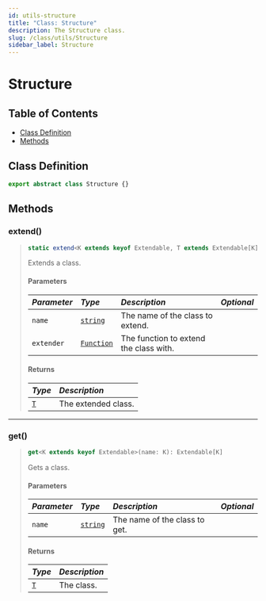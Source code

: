 ```yaml
---
id: utils-structure
title: "Class: Structure"
description: The Structure class.
slug: /class/utils/Structure
sidebar_label: Structure
---
```



# Structure

## Table of Contents

- [Class Definition](#class-definition)
- [Methods](#methods)

## Class Definition
```ts
export abstract class Structure {}
```

## Methods

### extend()
> ```ts
> static extend<K extends keyof Extendable, T extends Extendable[K]>(name: K, extender: (target: Extendable[K]) => T): T
> ```
> Extends a class.
> 
> #### Parameters
> | <i className="fa-solid fa-hashtag"/> Parameter | <i className="fa-solid fa-font"/> Type                                                                  | <i className="fa-solid fa-list"/> Description | <i className="fa-solid fa-flask"/> Optional |
> | :--------------------------------------------- |:--------------------------------------------------------------------------------------------------------| :---------------------------------------------|:-------------------------------------------:|
> | `name`                                         | [`string`](https://developer.mozilla.org/en-US/docs/Web/JavaScript/Reference/Global_Objects/String)     | The name of the class to extend.              | <i className="fa-solid fa-xmark"/>          |
> | `extender`                                     | [`Function`](https://developer.mozilla.org/en-US/docs/Web/JavaScript/Reference/Global_Objects/Function) | The function to extend the class with.        | <i className="fa-solid fa-xmark"/>          |
> 
> #### Returns
> | <i className="fa-solid fa-arrow-right"/> Type                       | <i className="fa-solid fa-list"/> Description |
> | :-------------------------------------------------------------------|:----------------------------------------------|
> | [`T`](https://www.typescriptlang.org/docs/handbook/2/generics.html) | The extended class.                           |
---

### get()
> ```ts
> get<K extends keyof Extendable>(name: K): Extendable[K]
> ```
> Gets a class.
> 
> #### Parameters
> | <i className="fa-solid fa-hashtag"/> Parameter | <i className="fa-solid fa-font"/> Type                                                              | <i className="fa-solid fa-list"/> Description | <i className="fa-solid fa-flask"/> Optional |
> | :--------------------------------------------- |:----------------------------------------------------------------------------------------------------| :---------------------------------------------|:-------------------------------------------:|
> | `name`                                         | [`string`](https://developer.mozilla.org/en-US/docs/Web/JavaScript/Reference/Global_Objects/String) | The name of the class to get.                 | <i className="fa-solid fa-xmark"/>          |
> 
> #### Returns
> | <i className="fa-solid fa-arrow-right"/> Type                       | <i className="fa-solid fa-list"/> Description |
> | :-------------------------------------------------------------------|:----------------------------------------------|
> | [`T`](https://www.typescriptlang.org/docs/handbook/2/generics.html) | The class.                                    |
